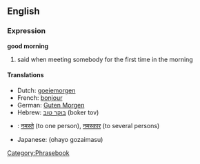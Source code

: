 ==English==
===Expression===
'''good morning'''

# said when meeting somebody for the first time in the morning

====Translations====
*Dutch: [[goeiemorgen]]
*French: [[bonjour]]
*German: [[Guten Morgen]]
*Hebrew: [[בוקר טוב]] (boker tov)
*{{hi}}: [[नमस्ते]] (to one person), [[नमस्कार]] (to several persons)
*Japanese: (ohayo gozaimasu)

[[Category:Phrasebook]]